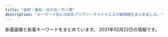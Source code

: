 ```yaml
---
title: "金町・亀有・北千住・竹ノ塚"
description: "キーワード別にの巨乳アジアン・チャイナエステ嬢情報をまとめました。"
---
```


新着画像と新着キーワードをまとめています。
2021年02月22日の情報です。

<DmmAffiliateIns />
<KeywordTable
  shops={
    [
    {
        "keywords": {},
        "station": "\u7dbe\u702c\u99c5\u897f\u53e3",
        "img_links": [
            "http://e-luxury.work/images/4.jpg",
            "http://e-luxury.work/img/mina1.jpg",
            "http://e-luxury.work/images/int2.jpg",
            "http://e-luxury.work/images/tt.jpg",
            "http://e-luxury.work/img/minami1.jpg",
            "http://e-luxury.work/img/kayo2.jpg",
            "http://e-luxury.work/images/3.jpg",
            "http://e-luxury.work/img/mimi1.jpg",
            "http://e-luxury.work/images/7.jpg",
            "http://e-luxury.work/img/yuki1.jpg",
            "http://e-luxury.work/images/5.jpg",
            "http://e-luxury.work/images/tel.jpg",
            "http://e-luxury.work/images/1.jpg",
            "http://e-luxury.work/images/staff_t.jpg",
            "http://e-luxury.work/images/6.jpg",
            "http://e-luxury.work/img/eri1.jpg",
            "http://e-luxury.work/images/b1.jpg",
            "http://e-luxury.work/images/ta.jpg",
            "http://e-luxury.work/images/sys.jpg",
            "http://e-luxury.work/images/news.jpg",
            "http://e-luxury.work/images/interior_t.jpg",
            "http://e-luxury.work/img/kayo1.jpg",
            "http://e-luxury.work/images/2.jpg",
            "http://e-luxury.work/images/int1.jpg",
            "http://e-luxury.work/images/head.jpg",
            "http://e-luxury.work/images/mobile.jpg",
            "http://e-luxury.work/img/momoka1.jpg"
        ],
        "name": "Angel",
        "url": "http://e-luxury.work/"
    },
    {
        "img_links": [
            "http://iris.este.work/2/uploadimg/1607661251.jpg",
            "http://iris.este.work/news.jpg",
            "http://iris.este.work/sys2.jpg",
            "http://iris.este.work/2/uploadimg/1604372331.jpg",
            "http://iris.este.work/2/uploadimg/1597806778.jpg",
            "http://iris.este.work/2/uploadimg/1597642441.jpeg",
            "http://iris.este.work/2/uploadimg/1610606666.jpg",
            "http://iris.este.work/2/uploadimg/1591787978.jpg",
            "http://iris.este.work/2/uploadimg/1587527512.jpg",
            "http://iris.este.work/sys1.jpg",
            "http://iris.este.work/int1.png",
            "http://iris.este.work/staff_t.jpg",
            "http://iris.este.work/s1.png",
            "http://iris.este.work/2/uploadimg/1587527299.jpg",
            "http://iris.este.work/2/uploadimg/1610606533.jpg",
            "http://iris.este.work/head.jpg"
        ],
        "station": "JR\u5317\u5343\u4f4f\u99c5\u6771\u53e3",
        "keywords": {
            "E": 2,
            "83": 1,
            "87": 1,
            "D": 4,
            "C": 1,
            "86": 3,
            "90": 1,
            "85": 3
        },
        "url": "http://iris.este.work/",
        "name": "IRIS \uff5e\u30a2\u30a4\u30ea\u30b9\uff5e"
    },
    {
        "url": "http://raku.est888.com/",
        "keywords": {
            "D": 1,
            "89": 1,
            "87": 2,
            "C": 2
        },
        "station": "JR\u91d1\u753a\u99c5\u5317\u53e3",
        "name": "\u697d",
        "img_links": [
            "http://raku.est888.com/css/nav/nav-002.jpg",
            "http://raku.est888.com/css/nav/nav-006.jpg",
            "http://raku.est888.com/css/staff/staff01-a.png",
            "http://raku.est888.com/css/nav/nav-004.jpg",
            "http://raku.est888.com/css/staff/staff002-a.png",
            "http://raku.est888.com/css/nav/nav-005.jpg",
            "http://raku.est888.com/css/tel.png",
            "http://raku.est888.com/css/osusume01.jpg",
            "http://raku.est888.com/css/nav/nav-001.jpg",
            "http://raku.est888.com/css/nav/nav-003.jpg",
            "http://raku.est888.com/css/staff/staff0001-a.png",
            "http://raku.est888.com/css/cam01.jpg",
            "http://raku.est888.com/css/top02-left.png"
        ]
    },
    {
        "keywords": {},
        "station": "JR\u5357\u5343\u4f4f\u99c5\u5357\u53e3",
        "name": "Tulip\uff5e\u30c1\u30e5\u30fc\u30ea\u30c3\u30d7",
        "img_links": [],
        "url": "http://www.hi-msg.com/tulip/"
    },
    {
        "img_links": [
            "http://www.maria0228.com/img/erika.jpg",
            "http://www.maria0228.com/img/yuri.jpg",
            "http://www.maria0228.com/img/nana.jpg",
            "http://www.maria0228.com/img/aya.jpg",
            "http://www.maria0228.com/img/mina.jpg",
            "http://www.maria0228.com/img/3.jpg",
            "http://www.maria0228.com/img/6.jpg",
            "http://www.maria0228.com/img/1.jpg",
            "http://www.maria0228.com/img/4.jpg",
            "http://www.maria0228.com/img/2.jpg",
            "http://www.maria0228.com/img/danni.jpg",
            "http://www.maria0228.com/img/ayumi.jpg",
            "http://www.maria0228.com/img/7.jpg",
            "http://www.maria0228.com/img/5.jpg"
        ],
        "url": "http://www.maria0228.com/",
        "name": "\u7652\u3057\u306e\u5bb6",
        "keywords": {},
        "station": "JR\u4e80\u6709\u99c5\u5317\u53e3"
    },
    {
        "url": "http://angela.esjp.xyz/",
        "img_links": [
            "http://angela.esjp.xyz/girl/5.jpg",
            "http://angela.esjp.xyz/images/roomimg/photo01.jpg",
            "http://angela.esjp.xyz/images/topbg.jpg",
            "http://angela.esjp.xyz/girl/6.jpg",
            "http://angela.esjp.xyz/images/nophotos.jpg",
            "http://angela.esjp.xyz/images/mobile_bg.png",
            "http://angela.esjp.xyz/girl/4.jpg",
            "http://angela.esjp.xyz/girl/1.jpg",
            "http://angela.esjp.xyz/images/staff_bg.png",
            "http://angela.esjp.xyz/images/tel_footer.png",
            "http://angela.esjp.xyz/images/roomimg/photo02.jpg",
            "http://angela.esjp.xyz/images/newsbg.png",
            "http://angela.esjp.xyz/girl/3.jpg",
            "http://angela.esjp.xyz/girl/2.jpg",
            "http://angela.esjp.xyz/images/pickup_line.png"
        ],
        "name": "Angela \u30a2\u30f3\u30b8\u30a7\u30e9",
        "station": "\u7dbe\u702c\u99c5\u6771\u53e3",
        "keywords": {}
    },
    {
        "img_links": [
            "http://www.kenyoku.work/images/2.jpg",
            "http://www.kenyoku.work/images/int2.png",
            "http://www.kenyoku.work/images/int1.png",
            "http://www.kenyoku.work/images/interior_t.jpg",
            "http://www.kenyoku.work/images/3.jpg",
            "http://www.kenyoku.work/img/hana1.jpg",
            "http://www.kenyoku.work/images/b1.jpg",
            "http://www.kenyoku.work/images/info.png",
            "http://www.kenyoku.work/img/ami1.jpg",
            "http://www.kenyoku.work/images/head.jpg",
            "http://www.kenyoku.work/images/sys.jpg",
            "http://www.kenyoku.work/images/news.jpg",
            "http://www.kenyoku.work/images/s1.png",
            "http://www.kenyoku.work/images/4.jpg",
            "http://www.kenyoku.work/images/mobile.jpg",
            "http://www.kenyoku.work/images/staff_t.jpg",
            "http://www.kenyoku.work/img/risa1.jpg",
            "http://www.kenyoku.work/img/miki1.jpg",
            "http://www.kenyoku.work/images/1.jpg",
            "http://www.kenyoku.work/images/b2.jpg"
        ],
        "station": "JR\u91d1\u753a\u99c5\u5317\u53e3",
        "name": "\u5065\u6b32",
        "url": "http://www.kenyoku.work/",
        "keywords": {}
    },
    {
        "keywords": {
            "89": 1,
            "86": 2,
            "E": 2,
            "87": 2,
            "D": 3
        },
        "img_links": [
            "http://koi.rankuens.com/css/head03.jpg",
            "http://koi.rankuens.com/css/right.jpg",
            "http://koi.rankuens.com/css/nav/nav04.jpg",
            "http://koi.rankuens.com/css/nav/nav01.jpg",
            "http://koi.rankuens.com/css/nav/nav06.jpg",
            "http://koi.rankuens.com/css/top005.jpg",
            "http://koi.rankuens.com/css/staff/staff0006.jpg",
            "http://koi.rankuens.com/css/nav/nav02.jpg",
            "http://koi.rankuens.com/css/left.jpg",
            "http://koi.rankuens.com/css/top-001.jpg",
            "http://koi.rankuens.com/css/staff/staff0005-b.jpg",
            "http://koi.rankuens.com/css/top004.jpg",
            "http://koi.rankuens.com/css/staff/staff10.jpg",
            "http://koi.rankuens.com/css/nav/nav05.jpg",
            "http://koi.rankuens.com/css/staff/staff0005.jpg",
            "http://koi.rankuens.com/css/staff/staff08.jpg",
            "http://koi.rankuens.com/css/staff/staff09.jpg",
            "http://koi.rankuens.com/css/nav/nav03.jpg"
        ],
        "name": "\u604b\u4eba\u697d\u5712",
        "url": "http://koi.rankuens.com/",
        "station": "JR\u4e80\u6709\u99c5\u5357\u53e3"
    },
    {
        "station": "\u7af9\u30ce\u585a\u99c5\u6771\u53e3",
        "keywords": {
            "87": 92,
            "D": 94,
            "85": 23,
            "88": 23,
            "80": 23,
            "C": 46,
            "E": 69,
            "83": 23,
            "86": 25
        },
        "url": "https://anna.iest.info/",
        "name": "\u5b89\u5a1c\u30fb\u30a2\u30f3\u30ca",
        "img_links": [
            "https://anna.iest.info/photos/sites/32/2020/09/2020092310104790.jpg",
            "https://anna.iest.info/photos/sites/32/2020/09/2020092310230663.jpg",
            "https://anna.iest.info/images/room3.jpg",
            "https://anna.iest.info/photos/sites/32/2020/12/2020122407252653.jpg",
            "https://anna.iest.info/images/room1.jpg",
            "https://anna.iest.info/photos/sites/32/2020/09/2020092310180247.jpg",
            "https://anna.iest.info/images/sp_top.jpg",
            "https://anna.iest.info/photos/sites/32/2020/09/2020092310053060.jpg",
            "https://anna.iest.info/images/room4.jpg",
            "https://anna.iest.info/images/side_link03.png",
            "https://anna.iest.info/photos/sites/32/2020/11/2020110204554291.jpg",
            "https://anna.iest.info/photos/sites/32/2021/01/2021012102544587.jpg",
            "https://anna.iest.info/images/09.jpg",
            "https://anna.iest.info/photos/sites/32/2020/09/2020092310095442.jpg",
            "https://anna.iest.info/images/room2.jpg",
            "https://anna.iest.info/images/top.png",
            "https://anna.iest.info/photos/sites/32/2021/01/2021012302265121.jpg",
            "https://anna.iest.info/photos/sites/32/2020/10/2020102309073277.jpg",
            "https://anna.iest.info/photos/sites/32/2020/09/2020092310084345.jpg",
            "https://anna.iest.info/images/05.jpg",
            "https://anna.iest.info/photos/sites/32/2021/01/202101230226466.jpg",
            "https://anna.iest.info/photos/sites/32/2020/09/2020092310053021.jpg",
            "https://anna.iest.info/images/side_link02.png",
            "https://anna.iest.info/photos/sites/32/2020/09/2020092404431618.jpg",
            "https://anna.iest.info/photos/sites/32/2021/01/2021012102543828.jpg"
        ]
    },
    {
        "img_links": [
            "http://spring02.est888.com/css/nav/nav-003.png",
            "http://spring02.est888.com/css/nav/nav-002.png",
            "http://spring02.est888.com/css/staff/staff11-b.png",
            "http://spring02.est888.com/css/staff/staff04.png",
            "http://spring02.est888.com/css/staff/staff010-b.png",
            "http://spring02.est888.com/css/staff/staff010.png",
            "http://spring02.est888.com/css/staff/staff11.png",
            "http://spring02.est888.com/css/staff/staff0008.png",
            "http://spring02.est888.com/css/staff/staff04-a.png",
            "http://spring02.est888.com/css/nav/nav-005.png",
            "http://spring02.est888.com/css/staff/staff005-a.png",
            "http://spring02.est888.com/css/nav/nav-006.png",
            "http://spring02.est888.com/css/top003.png",
            "http://spring02.est888.com/css/staff/staff01.png",
            "http://spring02.est888.com/css/nav/nav-001.png",
            "http://spring02.est888.com/css/staff/staff09.png",
            "http://spring02.est888.com/css/top02-left.png",
            "http://spring02.est888.com/css/staff/staff005-b.png",
            "http://spring02.est888.com/css/staff/staff008-b.png",
            "http://spring02.est888.com/css/staff/staff09-a.png",
            "http://spring02.est888.com/css/staff/staff11-a.png",
            "http://spring02.est888.com/css/top01.png",
            "http://spring02.est888.com/css/staff/staff005.png",
            "http://spring02.est888.com/css/nav/nav-004.png",
            "http://spring02.est888.com/css/staff/staff04-b.png",
            "http://spring02.est888.com/css/staff/staff12-a.png",
            "http://spring02.est888.com/css/staff/staff12.png",
            "http://spring02.est888.com/css/tel.png",
            "http://spring02.est888.com/css/staff/staff01-a.png",
            "http://spring02.est888.com/css/osusume01.png",
            "http://spring02.est888.com/css/staff/staff03.png",
            "http://spring02.est888.com/css/staff/staff01-b.png",
            "http://spring02.est888.com/css/top04.png",
            "http://spring02.est888.com/css/staff/staff03-a.png",
            "http://spring02.est888.com/css/staff/staff003-b.png",
            "http://spring02.est888.com/css/staff/staff12-b.png",
            "http://spring02.est888.com/css/staff/staff09-b.png",
            "http://spring02.est888.com/css/staff/staff010-a.png"
        ],
        "station": "\u7dbe\u702c\u99c5\u897f\u53e3",
        "url": "http://spring02.est888.com/",
        "name": "Spring-\u30b9\u30d7\u30ea\u30f3\u30b0-",
        "keywords": {
            "G": 1,
            "85": 3,
            "89": 1,
            "90": 3,
            "E": 2,
            "84": 1,
            "C": 4,
            "91": 1
        }
    },
    {
        "url": "http://bijin.este.work/",
        "keywords": {
            "86": 1,
            "C": 2,
            "87": 1,
            "D": 1,
            "83": 2,
            "90": 3
        },
        "img_links": [
            "http://bijin.este.work/2/uploadimg/1591886701.jpg",
            "http://bijin.este.work/staff_t.jpg",
            "http://bijin.este.work/news.jpg",
            "http://bijin.este.work/2/uploadimg/1597854926.jpeg",
            "http://bijin.este.work/head.jpg",
            "http://bijin.este.work/2/uploadimg/1591886646.jpg",
            "http://bijin.este.work/s1.png",
            "http://bijin.este.work/m.jpg",
            "http://bijin.este.work/int1.png",
            "http://bijin.este.work/sys2.jpg",
            "http://bijin.este.work/sys1.jpg",
            "http://bijin.este.work/2/uploadimg/1600148455.jpeg",
            "http://bijin.este.work/2/uploadimg/1591253020.jpg",
            "http://bijin.este.work/2/uploadimg/1591252992.jpg",
            "http://bijin.este.work/2/uploadimg/1612668130.jpeg"
        ],
        "name": "\u6fc0\u5b89\u7f8e\u4eba",
        "station": "\u5317\u5343\u4f4f\u99c5\u897f\u53e3"
    },
    {
        "name": "Lux\u30fb\u30e9\u30c3\u30af\u30b9",
        "keywords": {
            "F": 1,
            "84": 1,
            "85": 2,
            "D": 3,
            "88": 1,
            "E": 2,
            "C": 15,
            "G": 1,
            "87": 3
        },
        "url": "https://lux.abnavi.info/",
        "station": "JR\u4e80\u6709\u99c5\u5357\u53e3",
        "img_links": [
            "https://lux.abnavi.info/images/acc6.jpg",
            "https://lux.abnavi.info/photos/sites/13/2020/12/2020121219412237.jpg",
            "https://lux.abnavi.info/photos/sites/13/2021/02/2021021813312370.jpg",
            "https://lux.abnavi.info/images/top.png",
            "https://lux.abnavi.info/images/nbj1.png",
            "https://lux.abnavi.info/images/acc3.jpg",
            "http://komajo2.a1.ies.bz/upload/sites/13/2021/02/2021021813360929.jpg",
            "https://lux.abnavi.info/images/room3.jpg",
            "http://komajo2.a1.ies.bz/upload/sites/13/2020/12/2020121219411956.jpg",
            "https://lux.abnavi.info/photos/sites/13/2021/02/2021021813360929.jpg",
            "https://lux.abnavi.info/photos/sites/13/2020/12/2020121219412144.jpg",
            "http://komajo2.a1.ies.bz/upload/sites/13/2021/02/2021021813312370.jpg",
            "https://lux.abnavi.info/images/s_pick.jpg",
            "https://lux.abnavi.info/images/acc2.jpg",
            "https://lux.abnavi.info/images/info.jpg",
            "https://lux.abnavi.info/images/acc4.jpg",
            "https://lux.abnavi.info/photos/sites/13/2020/12/2020121219411956.jpg",
            "https://lux.abnavi.info/photos/sites/13/2020/12/2020121219411715.jpg",
            "https://lux.abnavi.info/images/room2.jpg",
            "https://lux.abnavi.info/images/s_staff.png",
            "https://lux.abnavi.info/images/acc5.jpg",
            "https://lux.abnavi.info/photos/sites/13/2020/12/2020121219411983.jpg",
            "https://lux.abnavi.info/images/mobile.png",
            "https://lux.abnavi.info/images/s_link.png",
            "https://lux.abnavi.info/images/room1.jpg",
            "https://lux.abnavi.info/images/s_news.png",
            "https://lux.abnavi.info/images/acc1.jpg",
            "https://lux.abnavi.info/images/nbj3.jpg",
            "https://lux.abnavi.info/images/room4.jpg"
        ]
    },
    {
        "station": "JR\u91d1\u753a\u99c5\u5317\u53e3",
        "img_links": [
            "http://takamaru.xyz/static/picture/photo03.jpg",
            "http://takamaru.xyz/static/picture/photo04.jpg",
            "http://takamaru.xyz/uploads/201009/1-201009125049594.jpg",
            "http://takamaru.xyz/static/picture/baner2.jpg",
            "http://takamaru.xyz/static/picture/news-tit.png",
            "http://takamaru.xyz/uploads/201007/1-20100G45100148.jpg",
            "http://takamaru.xyz/static/picture/photo01.jpg",
            "http://takamaru.xyz/uploads/200717/1-200GFUI0L0.jpg",
            "http://takamaru.xyz/static/picture/top2.png",
            "http://takamaru.xyz/static/picture/baner.jpg",
            "http://takamaru.xyz/static/picture/tite-staff.jpg",
            "http://takamaru.xyz/static/picture/mobile.png",
            "http://takamaru.xyz/static/picture/news-tit1.jpg",
            "http://takamaru.xyz/uploads/201203/1-201203134202395.jpg",
            "http://takamaru.xyz/static/picture/top.jpg",
            "http://takamaru.xyz/uploads/200717/1-200GFZ05BS.jpg",
            "http://takamaru.xyz/static/picture/photo02.jpg",
            "http://takamaru.xyz/uploads/201219/1-201219155A2393.jpg",
            "http://takamaru.xyz/static/picture/tite-staff1.jpg"
        ],
        "url": "http://takamaru.xyz/",
        "name": "\u30b9\u30a4\u30fc\u30c8\u30cf\u30fc\u30c8",
        "keywords": {
            "C": 12
        }
    },
    {
        "name": "\u3055\u304f\u3089",
        "keywords": {},
        "station": "\u6885\u5cf6\u99c5",
        "url": "http://www.es-sakura.xyz/",
        "img_links": [
            "http://www.es-sakura.xyz/uploads/171031/1-1G0311G531445.jpg",
            "http://www.es-sakura.xyz/uploads/210201/1-21020115145M35.jpg",
            "http://www.es-sakura.xyz/uploads/180222/1-1P22215242NA.jpg",
            "http://www.es-sakura.xyz/uploads/180222/1-1P222152505H4.jpg",
            "http://www.es-sakura.xyz/uploads/200522/1-200522132410304.jpg",
            "http://www.es-sakura.xyz/uploads/180223/1-1P2231S940503.jpg",
            "http://www.es-sakura.xyz/uploads/171031/1-1G0311G505933.jpg",
            "http://www.es-sakura.xyz/uploads/allimg/180705/1-1PF515001a41.jpg",
            "http://www.es-sakura.xyz/uploads/200522/1-2005221325354W.jpg",
            "http://www.es-sakura.xyz/templets/default/pc/picture/s_news.png",
            "http://www.es-sakura.xyz/templets/default/pc/picture/face.png",
            "http://www.es-sakura.xyz/templets/default/pc/picture/staffs.png",
            "http://www.es-sakura.xyz/templets/default/pc/picture/end1.jpg",
            "http://www.es-sakura.xyz/templets/default/pc/picture/s_pick.png",
            "http://www.es-sakura.xyz/uploads/201221/1-201221161331T9.jpg",
            "http://www.es-sakura.xyz/uploads/180222/1-1P222152341c1.jpg",
            "http://www.es-sakura.xyz/uploads/180223/1-1P2231T00a38.jpg",
            "http://www.es-sakura.xyz/uploads/180222/1-1P222152311W5.jpg",
            "http://www.es-sakura.xyz/uploads/180903/1-1PZ31G00N60.jpg",
            "http://www.es-sakura.xyz/uploads/180223/1-1P2231T1545P.png",
            "http://www.es-sakura.xyz/templets/default/pc/picture/s_staff.png",
            "http://www.es-sakura.xyz/uploads/171031/1-1G0311G556445.jpg",
            "http://www.es-sakura.xyz/uploads/171031/1-1G0311G344914.jpg",
            "http://www.es-sakura.xyz/uploads/200922/1-200922100322149.jpg",
            "http://www.es-sakura.xyz/uploads/201029/1-201029155224493.jpg",
            "http://www.es-sakura.xyz/uploads/171031/1-1G0311G4095M.jpg"
        ]
    },
    {
        "keywords": {
            "D": 5,
            "C": 2,
            "84": 1
        },
        "station": "\u7dbe\u702c\u99c5\u6771\u53e3",
        "name": "\u4eba\u9b5a\u59eb",
        "img_links": [
            "http://ningyo-hime.com/staffPhoto/s20201212104914.jpg",
            "http://ningyo-hime.com/staffPhoto/b20200707192550.jpg",
            "http://ningyo-hime.com/images/slider1/03.jpg",
            "http://ningyo-hime.com/staffPhoto/s20191003141511.jpg",
            "http://ningyo-hime.com/images/slider1/01.jpg",
            "http://ningyo-hime.com/staffPhoto/b20200630134438.jpg",
            "http://ningyo-hime.com/images/mobile.jpg",
            "http://ningyo-hime.com/staffPhoto/s20201212112712.jpg",
            "http://ningyo-hime.com/staffPhoto/s20201230174356.jpg",
            "http://ningyo-hime.com/staffPhoto/b20200905132814.jpg",
            "http://ningyo-hime.com/staffPhoto/b20201101082513.jpg",
            "http://ningyo-hime.com/staffPhoto/b20201212112712.jpg",
            "http://ningyo-hime.com/staffPhoto/s20201101082513.jpg",
            "http://ningyo-hime.com/staffPhoto/s20200630134438.jpg",
            "http://ningyo-hime.com/images/gallery1.png",
            "http://ningyo-hime.com/staffPhoto/b20201212104914.jpg",
            "http://ningyo-hime.com/staffPhoto/s20200707192550.jpg",
            "http://ningyo-hime.com/uploadfiles/Image/campaignNingyoHimeCom.jpg",
            "http://ningyo-hime.com/staffPhoto/b20191003141511.jpg",
            "http://ningyo-hime.com/staffPhoto/b20200626161755.jpg",
            "http://ningyo-hime.com/staffPhoto/b20201230174356.jpg",
            "http://ningyo-hime.com/staffPhoto/s20200905132814.jpg",
            "http://ningyo-hime.com/staffPhoto/s20200626161755.jpg",
            "http://ningyo-hime.com/js/sliderLine/slide_prev.png",
            "http://ningyo-hime.com/images/returnBtn.png",
            "http://ningyo-hime.com/js/sliderLine/slide_next.png"
        ],
        "url": "http://ningyo-hime.com/"
    },
    {
        "url": "https://kungangm.jimdofree.com/",
        "img_links": [
            "https://image.jimcdn.com/app/cms/image/transf/none/path/s491738307dab8ed0/image/iba7a970dbc047ea1/version/1613136060/image.jpg",
            "https://image.jimcdn.com/app/cms/image/transf/dimension=1080x1024:format=jpg/path/s491738307dab8ed0/image/i0ab0a1b77accb1c7/version/1613196837/image.jpg",
            "https://image.jimcdn.com/app/cms/image/transf/none/path/s491738307dab8ed0/image/i5806f8c0fbbca598/version/1417614009/image.jpg",
            "https://image.jimcdn.com/app/cms/image/transf/dimension=1080x1024:format=jpg/path/s491738307dab8ed0/image/ie54739bfe4411825/version/1611138624/image.jpg"
        ],
        "station": "\u5800\u5207\u83d6\u84b2\u5712\u99c5",
        "name": "\u541b\u5b89",
        "keywords": {}
    },
    {
        "station": "\u6885\u5cf6\u99c5",
        "name": "\u5fc3",
        "url": "http://sumirety.xyz/",
        "img_links": [],
        "keywords": {}
    },
    {
        "url": "https://lush.jpn.vin/",
        "img_links": [
            "https://lush.jpn.vin/images/end.jpg",
            "https://lush.jpn.vin/photos/sites/6/2021/01/2021012905303514.jpg",
            "https://lush.jpn.vin/images/room1.jpg",
            "https://lush.jpn.vin/images/room4.jpg",
            "https://lush.jpn.vin/images/room2.jpg",
            "https://lush.jpn.vin/photos/sites/6/2020/12/2020121402091934.jpg",
            "https://lush.jpn.vin/photos/sites/6/2021/01/2021011906135643.jpg",
            "https://lush.jpn.vin/images/girl.png",
            "https://lush.jpn.vin/photos/sites/6/2020/12/202012140206371.jpg",
            "https://lush.jpn.vin/images/tit_staff.jpg",
            "https://lush.jpn.vin/images/bg_comend.jpg",
            "https://lush.jpn.vin/photos/sites/6/2020/12/2020121402072787.jpg",
            "https://lush.jpn.vin/images/top.png",
            "https://lush.jpn.vin/images/tit_pick.jpg",
            "https://lush.jpn.vin/images/room3.jpg",
            "https://lush.jpn.vin/images/rb.png",
            "https://lush.jpn.vin/photos/sites/6/2020/12/2020121402082025.jpg",
            "https://lush.jpn.vin/photos/sites/6/2021/02/2021021804400223.jpg",
            "https://lush.jpn.vin/images/tit_news.png",
            "http://lush.a3.jpn.vin/upload/sites/6/2021/02/2021021804400223.jpg",
            "https://lush.jpn.vin/images/lb.png",
            "https://lush.jpn.vin/images/border-bottom.png",
            "https://lush.jpn.vin/images/side_mobile.png"
        ],
        "keywords": {
            "D": 24,
            "87": 8,
            "90": 8,
            "C": 14,
            "86": 16,
            "89": 8,
            "85": 8,
            "88": 8
        },
        "station": "JR\u91d1\u753a\u99c5\u5317\u53e3",
        "name": "\u30e9\u30c3\u30b7\u30e5"
    },
    {
        "url": "http://youfirstesthe.com/",
        "station": "\u7dbe\u702c\u99c5\u6771\u53e3",
        "name": "You First*\u30e6\u30fc\u30d5\u30a1\u30fc\u30b9\u30c8",
        "img_links": [
            "http://youfirstesthe.com/upload/girl/img03/img2_0014.jpg",
            "http://youfirstesthe.com/images/common/tel.png",
            "http://youfirstesthe.com/images/top/ranking03.png",
            "http://youfirstesthe.com/images/top/list_btn.png",
            "http://youfirstesthe.com/upload/girl/img02/img1_0003.jpg",
            "http://youfirstesthe.com/upload/girl/img02/img1_0020.jpg",
            "http://youfirstesthe.com/upload/girl/img03/img1_0026.jpg",
            "http://youfirstesthe.com/upload/girl/img03/img1_0014.jpg",
            "http://youfirstesthe.com/upload/girl/img03/img2_0019.jpg",
            "http://youfirstesthe.com/upload/girl/img03/img1_0007.jpg",
            "http://youfirstesthe.com/upload/board/img_1600470945.jpg",
            "http://youfirstesthe.com/upload/girl/img03/img4_0007.jpg",
            "http://youfirstesthe.com/upload/girl/img03/img2_0020.jpg",
            "http://youfirstesthe.com/upload/girl/img03/img3_0008.jpg",
            "http://youfirstesthe.com/upload/girl/img03/img2_0008.jpg",
            "http://youfirstesthe.com/images/top/ranking02.png",
            "http://youfirstesthe.com/upload/girl/img03/img3_0007.jpg",
            "http://youfirstesthe.com/upload/girl/img03/img2_0007.jpg",
            "http://youfirstesthe.com/upload/girl/img03/img4_0008.jpg",
            "http://youfirstesthe.com/images/top/pickup_box.png",
            "http://youfirstesthe.com/upload/board/img_1558501433.jpg",
            "http://youfirstesthe.com/upload/girl/img02/img1_0014.jpg",
            "http://youfirstesthe.com/upload/girl/img03/img5_0008.jpg",
            "http://youfirstesthe.com/upload/girl/img03/img2_0016.jpg",
            "http://youfirstesthe.com/upload/girl/img02/img1_0007.jpg",
            "http://youfirstesthe.com/upload/girl/img03/img1_0024.jpg",
            "http://youfirstesthe.com/images/top/ranking01.png",
            "http://youfirstesthe.com/images/common/main_txt_corona.jpg",
            "http://youfirstesthe.com/upload/girl/img02/img1_0008.jpg",
            "http://youfirstesthe.com/upload/girl/img03/img3_0003.jpg",
            "http://youfirstesthe.com/upload/girl/img03/img2_0003.jpg",
            "http://youfirstesthe.com/upload/girl/img03/img1_0004.jpg",
            "http://youfirstesthe.com/upload/girl/img03/img1_0015.jpg",
            "http://youfirstesthe.com/upload/girl/img02/img1_0019.jpg",
            "http://youfirstesthe.com/upload/girl/img02/img1_0026.jpg",
            "http://youfirstesthe.com/images/top/news.png",
            "http://youfirstesthe.com/upload/girl/img03/img1_0008.jpg",
            "http://youfirstesthe.com/upload/girl/img02/img1_0027.jpg",
            "http://youfirstesthe.com/upload/girl/img02/img1_0021.jpg",
            "http://youfirstesthe.com/upload/girl/img03/img3_0020.jpg",
            "http://youfirstesthe.com/upload/girl/img02/img1_0016.jpg",
            "http://youfirstesthe.com/upload/girl/img03/img1_0021.jpg",
            "http://youfirstesthe.com/upload/girl/img02/img1_0015.jpg",
            "http://youfirstesthe.com/upload/board/img_1601452249.jpg",
            "http://youfirstesthe.com/upload/girl/img03/img1_0027.jpg",
            "http://youfirstesthe.com/upload/girl/img02/img1_0004.jpg",
            "http://youfirstesthe.com/upload/board/img_1547772766.jpg",
            "http://youfirstesthe.com/upload/girl/img03/img1_0016.jpg",
            "http://youfirstesthe.com/upload/girl/img03/img1_0020.jpg",
            "http://youfirstesthe.com/upload/girl/img02/img1_0024.jpg",
            "http://youfirstesthe.com/upload/girl/img03/img1_0003.jpg",
            "http://youfirstesthe.com/upload/girl/img03/img1_0019.jpg",
            "http://youfirstesthe.com/upload/board/img_1551939705.jpg",
            "http://youfirstesthe.com/upload/board/img_1555924960.jpg"
        ],
        "keywords": {
            "E": 20,
            "91": 7,
            "\u30bb\u30af\u30b7\u30fc": 5,
            "93": 6,
            "88": 3,
            "92": 6,
            "D": 3,
            "C": 5,
            "89": 3,
            "F": 2,
            "86": 7,
            "87": 2,
            "G": 7,
            "95": 3,
            "94": 6,
            "90": 5
        }
    },
    {
        "name": "BODY RESORT",
        "keywords": {
            "D": 20,
            "86": 32,
            "C": 2
        },
        "url": "http://massage-esthe.red/",
        "station": "JR\u4e80\u6709\u99c5\u5317\u53e3",
        "img_links": [
            "http://massage-esthe.red/images/staff_images/st3.jpg",
            "http://massage-esthe.red/images/staff_images/st6.jpg",
            "http://massage-esthe.red/images/an_6_02.jpg",
            "http://massage-esthe.red/images/staff_images/st2.jpg",
            "http://massage-esthe.red/images/staff_images/sta4.jpg",
            "http://massage-esthe.red/images/an_1_01.jpg",
            "http://massage-esthe.red/images/slider/slide2s.png",
            "http://massage-esthe.red/images/an_3_02.jpg",
            "http://massage-esthe.red/images/no.png",
            "http://massage-esthe.red/images/an_3_01.jpg",
            "http://massage-esthe.red/images/staff_images/st5.jpg",
            "http://massage-esthe.red/images/staff_images/st9.jpg",
            "http://massage-esthe.red/images/staff_images/sta6.jpg",
            "http://massage-esthe.red/images/an_2_01.jpg",
            "http://massage-esthe.red/images/staff_images/sl.png",
            "http://massage-esthe.red/images/staff_images/st7.jpg",
            "http://massage-esthe.red/images/r2.jpg",
            "http://massage-esthe.red/images/an_6_01.jpg",
            "http://massage-esthe.red/images/index-1.jpg",
            "http://massage-esthe.red/images/r7.jpg",
            "http://massage-esthe.red/images/slider/slide3.png",
            "http://massage-esthe.red/images/an_4_02.jpg",
            "http://massage-esthe.red/images/an_2_02.jpg",
            "http://massage-esthe.red/images/staff_images/sta9.jpg",
            "http://massage-esthe.red/images/r6.jpg",
            "http://massage-esthe.red/images/staff_images/sta7.jpg",
            "http://massage-esthe.red/images/line.jpg",
            "http://massage-esthe.red/images/r4.jpg",
            "http://massage-esthe.red/images/an_5_02.jpg",
            "http://massage-esthe.red/images/slider/slide1.png",
            "http://massage-esthe.red/images/r3.jpg",
            "http://massage-esthe.red/images/staff_images/st1.jpg",
            "http://massage-esthe.red/images/e.jpg",
            "http://massage-esthe.red/images/staff_images/sta2.jpg",
            "http://massage-esthe.red/images/slider/slide3s.png",
            "http://massage-esthe.red/images/an_4_01.jpg",
            "http://massage-esthe.red/images/slider/slide5.png",
            "http://massage-esthe.red/images/an_5_01.jpg",
            "http://massage-esthe.red/images/fbb.jpg",
            "http://massage-esthe.red/images/an_1_02.jpg",
            "http://massage-esthe.red/images/staff_images/st4.jpg",
            "http://massage-esthe.red/images/qr.jpg",
            "http://massage-esthe.red/images/line1.jpg",
            "http://massage-esthe.red/images/slider/slide4s.png",
            "http://massage-esthe.red/images/staff_images/sta5.jpg",
            "http://massage-esthe.red/images/slider/slide2.png",
            "http://massage-esthe.red/images/index-2.jpg",
            "http://massage-esthe.red/images/r5.jpg",
            "http://massage-esthe.red/images/slider/slide1s.png",
            "http://massage-esthe.red/images/slider/slide5s.png",
            "http://massage-esthe.red/images/staff_images/sta1.jpg",
            "http://massage-esthe.red/images/slider/slide4.png",
            "http://massage-esthe.red/images/staff_images/sta3.jpg"
        ]
    },
    {
        "keywords": {},
        "name": "\u82b1\u5c4b",
        "station": "JR\u4e80\u6709\u99c5\u5317\u53e3",
        "img_links": [
            "http://h-rlx.xyz/girl/01a.jpg",
            "http://h-rlx.xyz/images/index_12.jpg",
            "http://h-rlx.xyz/images/index_21.jpg",
            "http://h-rlx.xyz/images/index_06.jpg",
            "http://h-rlx.xyz/girl/09a.jpg",
            "http://h-rlx.xyz/girl/012.jpg",
            "http://h-rlx.xyz/images/rec.jpg",
            "http://h-rlx.xyz/girl/011.jpg",
            "http://h-rlx.xyz/girl/012a.jpg",
            "http://h-rlx.xyz/girl/04a.jpg",
            "http://h-rlx.xyz/images/info.jpg",
            "http://h-rlx.xyz/girl/04.jpg",
            "http://h-rlx.xyz/images/index_15.jpg",
            "http://h-rlx.xyz/girl/07.jpg",
            "http://h-rlx.xyz/images/index_04.jpg",
            "http://h-rlx.xyz/girl/015.jpg",
            "http://h-rlx.xyz/girl/07a.jpg",
            "http://h-rlx.xyz/girl/08a.jpg",
            "http://h-rlx.xyz/images/index_07.jpg",
            "http://h-rlx.xyz/images/index_24.jpg",
            "http://h-rlx.xyz/girl/013a.jpg",
            "http://h-rlx.xyz/images/index_05.jpg",
            "http://h-rlx.xyz/images/rec_10.jpg",
            "http://h-rlx.xyz/girl/01.jpg",
            "http://h-rlx.xyz/images/index_09.jpg",
            "http://h-rlx.xyz/images/staff_10.jpg",
            "http://h-rlx.xyz/images/index_02.jpg",
            "http://h-rlx.xyz/images/index_23.jpg",
            "http://h-rlx.xyz/images/index_14.jpg",
            "http://h-rlx.xyz/girl/09.jpg",
            "http://h-rlx.xyz/images/index_11.jpg",
            "http://h-rlx.xyz/images/index_10.jpg",
            "http://h-rlx.xyz/girl/03a.jpg",
            "http://h-rlx.xyz/girl/02.jpg",
            "http://h-rlx.xyz/girl/010.jpg",
            "http://h-rlx.xyz/girl/05a.jpg",
            "http://h-rlx.xyz/images/index_03.jpg",
            "http://h-rlx.xyz/images/01.jpg",
            "http://h-rlx.xyz/girl/013.jpg",
            "http://h-rlx.xyz/images/index_26.jpg",
            "http://h-rlx.xyz/girl/00.jpg",
            "http://h-rlx.xyz/girl/06.jpg",
            "http://h-rlx.xyz/images/index_01.jpg",
            "http://h-rlx.xyz/images/index_18.jpg",
            "http://h-rlx.xyz/girl/05.jpg",
            "http://h-rlx.xyz/images/index_16.jpg",
            "http://h-rlx.xyz/girl/08.jpg",
            "http://h-rlx.xyz/girl/06a.jpg",
            "http://h-rlx.xyz/images/info_10.jpg",
            "http://h-rlx.xyz/images/02.jpg",
            "http://h-rlx.xyz/images/index_20.jpg",
            "http://h-rlx.xyz/images/index_19.jpg",
            "http://h-rlx.xyz/girl/014.jpg",
            "http://h-rlx.xyz/girl/03.jpg"
        ],
        "url": "http://h-rlx.xyz/"
    },
    {
        "img_links": [
            "http://relax-esthe.tokyo/css/m-top02.jpg",
            "http://relax-esthe.tokyo/css/staff/staff02.png",
            "http://relax-esthe.tokyo/css/m-top-right03.jpg",
            "http://relax-esthe.tokyo/css/m-top-right01.jpg",
            "http://relax-esthe.tokyo/css/staff/staff05.png",
            "http://relax-esthe.tokyo/css/staff/staff01.png",
            "http://relax-esthe.tokyo/css/staff/staff06.png",
            "http://relax-esthe.tokyo/css/m-top-right04.jpg",
            "http://relax-esthe.tokyo/css/staff/staff0n.png",
            "http://relax-esthe.tokyo/css/m-left.jpg",
            "http://relax-esthe.tokyo/css/staff/staff08.png",
            "http://relax-esthe.tokyo/css/staff/staff03.png",
            "http://relax-esthe.tokyo/css/m-head1.jpg",
            "http://relax-esthe.tokyo/css/top-left01.jpg",
            "http://relax-esthe.tokyo/images/call.png",
            "http://relax-esthe.tokyo/css/m-right.jpg",
            "http://relax-esthe.tokyo/css/staff/staff07.png",
            "http://relax-esthe.tokyo/css/m-top-right02.jpg",
            "http://relax-esthe.tokyo/css/m-yejiao.jpg"
        ],
        "station": "\u6885\u5cf6\u99c5",
        "keywords": {},
        "url": "http://relax-esthe.tokyo/",
        "name": "\u3084\u3059\u3089\u304e"
    },
    {
        "station": "JR\u91d1\u753a\u99c5\u5317\u53e3",
        "name": "\u7652\u3057\u306e\u8594\u8587",
        "keywords": {
            "82": 5,
            "D": 15,
            "85": 5,
            "C": 16,
            "87": 10
        },
        "img_links": [
            "http://iyasinobara.oks.bz/images/room3.jpg",
            "http://iyasinobara.oks.bz/photos/sites/36/2020/02/2020021401252254.jpg",
            "http://iyasinobara.oks.bz/photos/sites/36/2020/11/2020112101523963.jpg",
            "http://iyasinobara.oks.bz/images/mobile.jpg",
            "http://iyasinobara.oks.bz/images/top.jpg",
            "http://iyasinobara.oks.bz/photos/sites/36/2019/12/2019121401184994.jpg",
            "http://iyasinobara.oks.bz/images/s_shedule.jpg",
            "http://iyasinobara.oks.bz/images/room2.jpg",
            "http://iyasinobara.oks.bz/images/s_staff.jpg",
            "http://iyasinobara.oks.bz/photos/sites/36/2021/01/2021011808544677.jpg",
            "http://iyasinobara.oks.bz/images/room1.jpg",
            "http://iyasinobara.oks.bz/images/s_news.jpg",
            "http://iyasinobara.oks.bz/images/room4.jpg"
        ],
        "url": "http://iyasinobara.oks.bz/"
    },
    {
        "station": "JR\u4e80\u6709\u99c5\u5317\u53e3",
        "url": "http://kenkohouse.com/",
        "name": "\u5065\u5eb7\u30cf\u30a6\u30b9",
        "img_links": [],
        "keywords": {}
    },
    {
        "keywords": {
            "D": 6,
            "88": 3,
            "86": 3
        },
        "name": "\u96c5",
        "station": "\u4e94\u53cd\u91ce\u99c5",
        "url": "http://www.relax-miyabi.com/",
        "img_links": [
            "http://www.relax-miyabi.com/img/bnr-01_off.jpg",
            "http://www.relax-miyabi.com/files/014-02.jpg",
            "http://www.relax-miyabi.com/files/014-03.jpg",
            "http://www.relax-miyabi.com/img/bnr-02_off.jpg",
            "http://www.relax-miyabi.com/img/glo_01_off.jpg",
            "http://www.relax-miyabi.com/img/slider/2.jpg",
            "http://www.relax-miyabi.com/img/top-h5R2.jpg",
            "http://www.relax-miyabi.com/files/014.jpg",
            "http://www.relax-miyabi.com/img/h4-top.jpg",
            "http://www.relax-miyabi.com/img/glo_03_off.jpg",
            "http://www.relax-miyabi.com/img/glo_02_off.jpg",
            "http://www.relax-miyabi.com/img/icon_tel.png",
            "http://www.relax-miyabi.com/img/top-course_off.jpg",
            "http://www.relax-miyabi.com/files/019.jpg",
            "http://www.relax-miyabi.com/files/019-02.jpg",
            "http://www.relax-miyabi.com/img/footer-top_off.jpg",
            "http://www.relax-miyabi.com/img/glo_06_off.jpg",
            "http://www.relax-miyabi.com/img/glo_04_off.jpg",
            "http://www.relax-miyabi.com/img/top-course2_off.jpg",
            "http://www.relax-miyabi.com/img/glo_05_off.jpg",
            "http://www.relax-miyabi.com/files/019-03.jpg",
            "http://www.relax-miyabi.com/img/top-h5R.jpg",
            "http://www.relax-miyabi.com/img/slider/1.jpg",
            "http://www.relax-miyabi.com/img/slider/3.jpg"
        ]
    },
    {
        "img_links": [
            "http://www.babygirl.relaxjp.info/images/b-tel.png",
            "http://www.babygirl.relaxjp.info/images/rsubt1.png",
            "http://www.babygirl.relaxjp.info/images/m6.jpg",
            "http://www.babygirl.relaxjp.info/images/m5.jpg",
            "http://www.babygirl.relaxjp.info/files/003.jpg",
            "http://www.babygirl.relaxjp.info/images/rsubt6.png",
            "http://www.babygirl.relaxjp.info/images/rsubt3.png",
            "http://www.babygirl.relaxjp.info/files/002.jpg",
            "http://www.babygirl.relaxjp.info/images/rsubt7.png",
            "http://www.babygirl.relaxjp.info/images/m2.jpg",
            "http://www.babygirl.relaxjp.info/images/rsubt2.png",
            "http://www.babygirl.relaxjp.info/photo_news/upimg/98779601b50463487f_0.jpg",
            "http://www.babygirl.relaxjp.info/files/007.jpg",
            "http://www.babygirl.relaxjp.info/images/rsubt5.png",
            "http://www.babygirl.relaxjp.info/images/m1.jpg",
            "http://www.babygirl.relaxjp.info/images/slider-img002.jpg",
            "http://www.babygirl.relaxjp.info/files/006.jpg",
            "http://www.babygirl.relaxjp.info/images/rsubt4.png",
            "http://www.babygirl.relaxjp.info/images/m3.jpg",
            "http://www.babygirl.relaxjp.info/images/m4.jpg",
            "http://www.babygirl.relaxjp.info/images/slider-img001.jpg",
            "http://www.babygirl.relaxjp.info/files/001.jpg",
            "http://www.babygirl.relaxjp.info/files/004.jpg",
            "http://www.babygirl.relaxjp.info/images/b-online.png",
            "http://www.babygirl.relaxjp.info/files/005.jpg"
        ],
        "name": "Baby Girl \uff5e\u30d9\u30a4\u30d3\u30fc\u30ac\u30fc\u30eb\uff5e",
        "station": "JR\u5317\u5343\u4f4f\u99c5\u897f\u53e3",
        "keywords": {
            "D": 48,
            "C": 8,
            "88": 8,
            "86": 16,
            "87": 32
        },
        "url": "http://www.babygirl.relaxjp.info/"
    },
    {
        "img_links": [],
        "name": "\u6e80\u8db3\u5ea6666",
        "keywords": {},
        "station": "JR\u4e80\u6709\u99c5\u5317\u53e3",
        "url": "http://manzoku666.ests.jp/"
    },
    {
        "keywords": {
            "86": 44,
            "D": 99,
            "84": 11,
            "85": 44
        },
        "station": "JR\u91d1\u753a\u99c5\u5317\u53e3",
        "name": "\u9e97",
        "url": "http://urara.tyo.cm/",
        "img_links": [
            "http://urara.tyo.cm/images/ico02.png",
            "http://urara.tyo.cm/images/link_nav01.png",
            "http://urara.tyo.cm/photos/sites/5/2020/07/2020072904152581.jpg",
            "http://urara.tyo.cm/photos/sites/5/2020/07/2020072904152344.jpg",
            "http://urara.tyo.cm/images/bg_infotit.png",
            "http://urara.tyo.cm/photos/sites/5/2020/09/2020091508111353.jpg",
            "http://urara.tyo.cm/photos/sites/5/2020/07/2020072904152438.jpg",
            "http://urara.tyo.cm/photos/sites/5/2020/07/2020072904152474.jpg",
            "http://urara.tyo.cm/images/slider01.png",
            "http://urara.tyo.cm/images/slider03.png",
            "http://urara.tyo.cm/images/link_nav04.png",
            "http://urara.tyo.cm/images/link_nav02.png",
            "http://urara.tyo.cm/images/tit_info02.png",
            "http://urara.tyo.cm/images/tit_info01.png",
            "http://urara.tyo.cm/images/slider02.png",
            "http://urara.tyo.cm/images/link_nav03.png",
            "http://urara.tyo.cm/photos/sites/5/2020/08/2020082101302071.jpg",
            "http://urara.tyo.cm/photos/sites/5/2020/10/2020101305325670.jpg",
            "http://urara.tyo.cm/photos/sites/5/2021/02/2021021804210413.jpg",
            "http://urara.tyo.cm/images/tit_staff02.png",
            "http://urara.tyo.cm/images/pagetop.png",
            "http://urara.tyo.cm/images/link_nav06.png",
            "http://urara.tyo.cm/images/tit_staff01.png",
            "http://urara.tyo.cm/images/top.png",
            "http://urara.tyo.cm/photos/sites/5/2020/11/2020112706272440.jpg",
            "http://urara.tyo.cm/images/link_nav05.png"
        ]
    },
    {
        "url": "http://ayase-ai.jpest.net/",
        "name": "\u611b",
        "keywords": {},
        "station": "\u7dbe\u702c\u99c5\u6771\u53e3",
        "img_links": [
            "http://ayase-ai.jpest.net/uploads//sites/33/2020/11/g3.jpg",
            "http://ayase-ai.jpest.net/uploads//sites/33/2020/12/main_top.png",
            "http://ayase-ai.jpest.net/uploads//sites/33/2020/11/g1-225x300.jpg",
            "http://ayase-ai.jpest.net/uploads//sites/33/2020/12/mobile-1.jpg",
            "http://ayase-ai.jpest.net/uploads//sites/33/2020/12/main_bottom.png",
            "http://ayase-ai.jpest.net/uploads//sites/33/2020/12/ma01-1.jpg",
            "http://ayase-ai.jpest.net/uploads//sites/33/2020/12/r3-1.png",
            "http://ayase-ai.jpest.net/uploads//sites/33/2021/01/g1.jpg",
            "http://ayase-ai.jpest.net/uploads//sites/33/2020/11/g1.jpg",
            "http://ayase-ai.jpest.net/uploads//sites/33/2020/12/r4-1.png",
            "http://ayase-ai.jpest.net/uploads//sites/33/2020/11/g5.jpg",
            "http://ayase-ai.jpest.net/uploads//sites/33/2020/12/re.jpg",
            "http://ayase-ai.jpest.net/uploads//sites/33/2021/01/g1-225x300.jpg",
            "http://ayase-ai.jpest.net/uploads//sites/33/2020/11/g4-225x300.jpg",
            "http://ayase-ai.jpest.net/uploads//sites/33/2020/12/r1.png",
            "http://ayase-ai.jpest.net/uploads//sites/33/2020/11/g4.jpg",
            "http://ayase-ai.jpest.net/uploads//sites/33/2020/11/m-top02-1.jpg",
            "http://ayase-ai.jpest.net/uploads//sites/33/2020/11/g3-225x300.jpg",
            "http://ayase-ai.jpest.net/uploads//sites/33/2020/12/main_top-1.png",
            "http://ayase-ai.jpest.net/uploads//sites/33/2020/12/shishu-2.png",
            "http://ayase-ai.jpest.net/uploads//sites/33/2020/11/g6-225x300.jpg",
            "http://ayase-ai.jpest.net/uploads//sites/33/2020/12/ss.png",
            "http://ayase-ai.jpest.net/uploads//sites/33/2020/11/g5-225x300.jpg",
            "http://ayase-ai.jpest.net/uploads//sites/33/2020/12/main_bottom-1.png",
            "http://ayase-ai.jpest.net/uploads//sites/33/2020/11/g2.jpg",
            "http://ayase-ai.jpest.net/uploads//sites/33/2020/11/g2-225x300.jpg",
            "http://ayase-ai.jpest.net/uploads//sites/33/2020/11/g6.jpg",
            "http://ayase-ai.jpest.net/uploads//sites/33/2020/12/r2-1.png"
        ]
    },
    {
        "url": "http://esthe-massage.pink/",
        "station": "JR\u91d1\u753a\u99c5\u5317\u53e3",
        "name": "\u96c5",
        "img_links": [
            "http://esthe-massage.pink/images/pick.jpg",
            "http://esthe-massage.pink/images/cg1.jpg",
            "http://esthe-massage.pink/sp/images/cg7.jpg",
            "http://esthe-massage.pink/images/tb.png",
            "http://esthe-massage.pink/images/end3.png",
            "http://esthe-massage.pink/sp/images/cg3.jpg",
            "http://esthe-massage.pink/sp/images/tel.png",
            "http://esthe-massage.pink/images/cg9.jpg",
            "http://esthe-massage.pink/images/tb1.png",
            "http://esthe-massage.pink/images/cg8.jpg",
            "http://esthe-massage.pink/images/mobile.jpg",
            "http://esthe-massage.pink/images/cg3.jpg",
            "http://esthe-massage.pink/sp/images/cg4.jpg",
            "http://esthe-massage.pink/sp/images/cg2.jpg",
            "http://esthe-massage.pink/images/bb.png",
            "http://esthe-massage.pink/images/line2.jpg",
            "http://esthe-massage.pink/images/cg4.jpg",
            "http://esthe-massage.pink/images/cg10.jpg",
            "http://esthe-massage.pink/sp/images/teline.png",
            "http://esthe-massage.pink/images/cg2.jpg",
            "http://esthe-massage.pink/images/news.jpg",
            "http://esthe-massage.pink/images/mobile1.jpg",
            "http://esthe-massage.pink/sp/images/cg6.jpg",
            "http://esthe-massage.pink/images/aboutus.jpg",
            "http://esthe-massage.pink/images/line.jpg",
            "http://esthe-massage.pink/sp/images/top-img01.png",
            "http://esthe-massage.pink/images/newface.jpg",
            "http://esthe-massage.pink/sp/images/telb.png",
            "http://esthe-massage.pink/images/cg7.jpg",
            "http://esthe-massage.pink/sp/images/cg8.jpg",
            "http://esthe-massage.pink/sp/images/cg1.jpg",
            "http://esthe-massage.pink/images/cg6.jpg",
            "http://esthe-massage.pink/sp/images/cg5.jpg",
            "http://esthe-massage.pink/images/top.png",
            "http://esthe-massage.pink/sp/images/cg9.jpg",
            "http://esthe-massage.pink/images/staff_tit.jpg",
            "http://esthe-massage.pink/images/cg5.jpg",
            "http://esthe-massage.pink/images/staff_s.jpg",
            "http://esthe-massage.pink/images/compaign.jpg",
            "http://esthe-massage.pink/sp/images/cg10.jpg"
        ],
        "keywords": {
            "D": 10
        }
    },
    {
        "url": "http://kokoroan.jps.cm/",
        "station": "\u7af9\u30ce\u585a\u99c5\u6771\u53e3",
        "keywords": {
            "D": 2,
            "84": 1,
            "83": 1,
            "86": 2,
            "C": 13
        },
        "img_links": [
            "http://kokoroan.jps.cm/images/staff_line.jpg",
            "http://kokoroan.jps.cm/photos/sites/31/2019/02/2019021213081728.jpg",
            "http://kokoroan.jps.cm/images/service_line.jpg",
            "http://kokoroan.jps.cm/images/ser2.jpg",
            "http://kokoroan.jps.cm/images/room3.jpg",
            "http://kokoroan.jps.cm/images/girl-z2.jpg",
            "http://kokoroan.jps.cm/images/room2.jpg",
            "http://kokoroan.jps.cm/images/ser1.jpg",
            "http://kokoroan.jps.cm/images/top.jpg",
            "http://kokoroan.jps.cm/images/room4.jpg",
            "http://kokoroan.jps.cm/photos/sites/31/2020/08/2020082513400117.jpg",
            "http://kokoroan.jps.cm/images/ser4.jpg",
            "http://kokoroan.jps.cm/photos/sites/31/2020/10/2020100113045422.jpg",
            "http://kokoroan.jps.cm/images/girl-z1.jpg",
            "http://kokoroan.jps.cm/images/ser3.jpg",
            "http://kokoroan.jps.cm/images/end.jpg",
            "http://kokoroan.jps.cm/photos/sites/31/2019/06/2019060614301966.jpg",
            "http://kokoroan.jps.cm/images/room1.jpg",
            "http://kokoroan.jps.cm/images/mobile.jpg",
            "http://kokoroan.jps.cm/images/bj3.jpg",
            "http://kokoroan.jps.cm/images/mobile2.jpg",
            "http://kokoroan.jps.cm/images/ser5.jpg"
        ],
        "name": "\u5922\u306e\u5bb6"
    },
    {
        "keywords": {},
        "img_links": [
            "http://aroma-heal.com/staff/mimi/01.jpg",
            "http://aroma-heal.com/img/t-t.jpg",
            "http://aroma-heal.com/staff/aoi/01.jpg",
            "http://aroma-heal.com/img/t-a.jpg",
            "http://aroma-heal.com/img/t-o.jpg",
            "http://aroma-heal.com/img/pc.jpg",
            "http://aroma-heal.com/img/cam.jpg",
            "http://aroma-heal.com/staff/yuki/01.jpg",
            "http://aroma-heal.com/img/tit.jpg",
            "http://aroma-heal.com/img/sys1.png",
            "http://aroma-heal.com/img/t-s.jpg",
            "http://aroma-heal.com/img/add.jpg",
            "http://aroma-heal.com/img/adrs.jpg",
            "http://aroma-heal.com/img/sys2.png",
            "http://aroma-heal.com/img/pic.jpg",
            "http://aroma-heal.com/img/paypay.png",
            "http://aroma-heal.com/img/t-r.jpg",
            "http://aroma-heal.com/img/sys3.png",
            "http://aroma-heal.com/img/sysetc.png",
            "http://aroma-heal.com/img/tel.jpg",
            "http://aroma-heal.com/img/info.jpg",
            "http://aroma-heal.com/img/sys4.png",
            "http://aroma-heal.com/img/botton.jpg"
        ],
        "name": "\u7f8e\u5802",
        "station": "JR\u5317\u5343\u4f4f\u99c5\u6771\u53e3",
        "url": "http://aroma-heal.com/"
    },
    {
        "keywords": {
            "85": 2,
            "C": 1,
            "E": 2,
            "86": 1,
            "D": 2
        },
        "url": "https://besteste.com/",
        "station": "JR\u4e80\u6709\u99c5\u5317\u53e3",
        "img_links": [
            "https://besteste.com/staffPhoto/s20201104202637.jpg",
            "https://besteste.com/staffPhoto/b20210206174033.jpg",
            "https://besteste.com/staffPhoto/s20210206174451.jpg",
            "https://besteste.com/staffPhoto/b20201104202637.jpg",
            "https://besteste.com/staffPhoto/s20201104202559.jpg",
            "https://besteste.com/staffPhoto/s20210206174605.jpg",
            "https://besteste.com/staffPhoto/b20201104202122.jpg",
            "https://besteste.com/staffPhoto/b20201104202235.jpg",
            "https://besteste.com/staffPhoto/b20201223163111.jpg",
            "https://besteste.com/images/slider1/01.jpg",
            "https://besteste.com/staffPhoto/s20201104202740.jpg",
            "https://besteste.com/staffPhoto/b20210206174200.jpg",
            "https://besteste.com/staffPhoto/s20210206174200.jpg",
            "https://besteste.com/staffPhoto/s20201104201732.jpg",
            "https://besteste.com/staffPhoto/b20201104202740.jpg",
            "https://besteste.com/staffPhoto/b20201104202024.jpg",
            "https://besteste.com/staffPhoto/b20210206174605.jpg",
            "https://besteste.com/staffPhoto/s20201104202509.jpg",
            "https://besteste.com/images/mobile.jpg",
            "https://besteste.com/staffPhoto/b20201104202509.jpg",
            "https://besteste.com/staffPhoto/b20201104202559.jpg",
            "https://besteste.com/staffPhoto/s20201223163111.jpg",
            "https://besteste.com/js/sliderLine/slide_next.png",
            "https://besteste.com/staffPhoto/b20201104201732.jpg",
            "https://besteste.com/staffPhoto/b20210206174329.jpg",
            "https://besteste.com/staffPhoto/s20201104202122.jpg",
            "https://besteste.com/images/slider1/03.jpg",
            "https://besteste.com/images/returnBtn.png",
            "https://besteste.com/staffPhoto/s20201104202024.jpg",
            "https://besteste.com/staffPhoto/b20210206174451.jpg",
            "https://besteste.com/staffPhoto/s20210206174329.jpg",
            "https://besteste.com/staffPhoto/s20201104202356.jpg",
            "https://besteste.com/staffPhoto/b20201104202356.jpg",
            "https://besteste.com/staffPhoto/s20201104202235.jpg",
            "https://besteste.com/js/sliderLine/slide_prev.png",
            "https://besteste.com/staffPhoto/s20210206174033.jpg"
        ],
        "name": "\u685c"
    },
    {
        "station": "JR\u91d1\u753a\u99c5\u5317\u53e3",
        "keywords": {
            "86": 14,
            "D": 18,
            "88": 4
        },
        "img_links": [
            "http://esthe-aroma.biz/img/m05a.jpg",
            "http://esthe-aroma.biz/img/no.png",
            "http://esthe-aroma.biz/img/cg09.jpg",
            "http://esthe-aroma.biz/img/m03.jpg",
            "http://esthe-aroma.biz/img/top.jpg",
            "http://esthe-aroma.biz/img/m01.jpg",
            "http://esthe-aroma.biz/img/m01a.jpg",
            "http://esthe-aroma.biz/img/ff.jpg",
            "http://esthe-aroma.biz/img/tr01.jpg",
            "http://esthe-aroma.biz/img/cg05.jpg",
            "http://esthe-aroma.biz/img/acct.jpg",
            "http://esthe-aroma.biz/img/stal.jpg",
            "http://esthe-aroma.biz/img/cg101.jpg",
            "http://esthe-aroma.biz/img/m04.jpg",
            "http://esthe-aroma.biz/img/cg08.jpg",
            "http://esthe-aroma.biz/img/cg02.jpg",
            "http://esthe-aroma.biz/img/cg10.jpg",
            "http://esthe-aroma.biz/img/cg021.jpg",
            "http://esthe-aroma.biz/img/m05.jpg",
            "http://esthe-aroma.biz/img/m02.jpg",
            "http://esthe-aroma.biz/img/fla03.jpg",
            "http://esthe-aroma.biz/img/m02a.jpg",
            "http://esthe-aroma.biz/img/fla01.jpg",
            "http://esthe-aroma.biz/img/tr02.jpg",
            "http://esthe-aroma.biz/img/cg01.jpg",
            "http://esthe-aroma.biz/img/syst.jpg",
            "http://esthe-aroma.biz/img/cg07.jpg",
            "http://esthe-aroma.biz/img/cg081.jpg",
            "http://esthe-aroma.biz/img/cg06.jpg",
            "http://esthe-aroma.biz/img/cg011.jpg",
            "http://esthe-aroma.biz/img/m06.jpg",
            "http://esthe-aroma.biz/img/m03a.jpg",
            "http://esthe-aroma.biz/img/fla02.jpg",
            "http://esthe-aroma.biz/img/cg03.jpg"
        ],
        "url": "http://esthe-aroma.biz/",
        "name": "Sakura"
    },
    {
        "url": "http://bananokoi.ies.bz/",
        "img_links": [
            "http://bananokoi.ies.bz/photos/sites/53/2020/01/2020010804074123.jpg",
            "http://bananokoi.ies.bz/photos/sites/53/2021/01/2021010706341642.jpg",
            "http://bananokoi.ies.bz/photos/sites/53/2019/08/2019082408250582.jpg",
            "http://bananokoi.ies.bz/photos/sites/53/2019/12/2019120604141324.jpg",
            "http://bananokoi.ies.bz/photos/sites/53/2021/02/202102180756131.jpg",
            "http://bananokoi.ies.bz/photos/sites/53/2019/11/2019112805045756.jpg",
            "http://bananokoi.ies.bz/images/s3.jpg",
            "http://bananokoi.ies.bz/images/mobile.jpg",
            "http://bananokoi.ies.bz/photos/sites/53/2020/01/2020010303302126.jpg",
            "http://bananokoi.ies.bz/photos/sites/53/2019/11/2019112509563092.jpg",
            "http://bananokoi.ies.bz/photos/sites/53/2019/08/2019082409223122.jpg",
            "http://bananokoi.ies.bz/photos/sites/53/2019/08/2019082205504462.jpg",
            "http://bananokoi.ies.bz/photos/sites/53/2020/11/2020110807293666.jpg",
            "http://bananokoi.ies.bz/photos/sites/53/2020/02/2020020108400481.jpg",
            "http://bananokoi.ies.bz/photos/sites/53/2021/01/2021011602200137.jpg",
            "http://bananokoi.ies.bz/photos/sites/53/2021/02/2021021807560839.jpg",
            "http://bananokoi.ies.bz/photos/sites/53/2021/02/2021020705035989.jpg",
            "http://bananokoi.ies.bz/images/news_bj3.png",
            "http://bananokoi.ies.bz/photos/sites/53/2020/11/202011280901218.jpg",
            "http://bananokoi.ies.bz/photos/sites/53/2020/03/2020031706294445.jpg",
            "http://bananokoi.ies.bz/photos/sites/53/2020/02/2020021601411955.jpg",
            "http://bananokoi.ies.bz/photos/sites/53/2021/02/2021021803102818.jpg",
            "http://bananokoi.ies.bz/photos/sites/53/2020/12/2020121503311780.jpg",
            "http://bananokoi.ies.bz/photos/sites/53/2019/11/2019112509562424.jpg",
            "http://bananokoi.ies.bz/images/news_bj1.png",
            "http://bananokoi.a6.reraku.work/upload/sites/53/2021/02/2021021803102818.jpg",
            "http://bananokoi.ies.bz/photos/sites/53/2019/10/2019101907391084.jpg",
            "http://bananokoi.ies.bz/photos/sites/53/2019/10/201910100356119.jpg",
            "http://bananokoi.ies.bz/photos/sites/53/2019/12/2019120604135958.jpg",
            "http://bananokoi.ies.bz/photos/sites/53/2020/03/2020031706295336.jpg",
            "http://bananokoi.ies.bz/photos/sites/53/2020/09/2020091405284352.jpg",
            "http://bananokoi.ies.bz/photos/sites/53/2020/01/2020012905580453.jpg",
            "http://bananokoi.ies.bz/photos/sites/53/2020/02/2020020204205679.jpg",
            "http://bananokoi.ies.bz/photos/sites/53/2020/06/2020061703534053.jpg",
            "http://bananokoi.ies.bz/photos/sites/53/2019/09/2019093008164370.jpg",
            "http://bananokoi.ies.bz/photos/sites/53/2020/02/2020021601411832.jpg",
            "http://bananokoi.ies.bz/photos/sites/53/2020/11/2020111505532746.jpg",
            "http://bananokoi.ies.bz/photos/sites/53/2020/01/2020011802175754.jpg",
            "http://bananokoi.ies.bz/photos/sites/53/2019/12/2019120604140617.jpg",
            "http://bananokoi.ies.bz/photos/sites/53/2020/01/2020010303301377.jpg",
            "http://bananokoi.ies.bz/photos/sites/53/2019/09/2019091001154919.jpg",
            "http://bananokoi.ies.bz/images/s_staff.png",
            "http://bananokoi.ies.bz/photos/sites/53/2019/09/2019093008164995.jpg",
            "http://bananokoi.ies.bz/photos/sites/53/2020/02/2020020108400986.jpg",
            "http://bananokoi.ies.bz/photos/sites/53/2021/01/2021011905294561.jpg",
            "http://bananokoi.ies.bz/photos/sites/53/2020/06/2020063005375274.jpg",
            "http://bananokoi.ies.bz/photos/sites/53/2020/03/2020032705040960.jpg",
            "http://bananokoi.ies.bz/photos/sites/53/2020/01/2020011802175533.jpg",
            "http://bananokoi.ies.bz/photos/sites/53/2019/11/2019111506470991.jpg",
            "http://bananokoi.ies.bz/photos/sites/53/2019/10/2019100807095937.jpg",
            "http://bananokoi.a6.reraku.work/upload/sites/53/2021/02/2021021807560839.jpg",
            "http://bananokoi.ies.bz/photos/sites/53/2020/08/2020081801004276.jpg",
            "http://bananokoi.ies.bz/photos/sites/53/2020/12/2020122306264975.jpg",
            "http://bananokoi.ies.bz/images/s_news.png",
            "http://bananokoi.ies.bz/images/end.jpg",
            "http://bananokoi.ies.bz/photos/sites/53/2019/11/201911280504516.jpg",
            "http://bananokoi.ies.bz/photos/sites/53/2020/11/2020110503264562.jpg",
            "http://bananokoi.ies.bz/photos/sites/53/2019/11/2019112805050353.jpg",
            "http://bananokoi.ies.bz/images/top.jpg",
            "http://bananokoi.ies.bz/photos/sites/53/2020/02/2020022204462823.jpg",
            "http://bananokoi.ies.bz/photos/sites/53/2020/08/202008300527126.jpg",
            "http://bananokoi.ies.bz/photos/sites/53/2020/10/2020101906190427.jpg",
            "http://bananokoi.ies.bz/photos/sites/53/2020/01/2020010804073793.jpg",
            "http://bananokoi.ies.bz/photos/sites/53/2020/01/2020012905575764.jpg",
            "http://bananokoi.ies.bz/photos/sites/53/2020/02/202002210532112.jpg",
            "http://bananokoi.ies.bz/photos/sites/53/2020/07/2020072004552537.jpg",
            "http://bananokoi.ies.bz/photos/sites/53/2020/12/2020121106361635.jpg",
            "http://bananokoi.ies.bz/photos/sites/53/2020/10/2020101705493891.jpg",
            "http://bananokoi.ies.bz/photos/sites/53/2021/01/2021010905422788.jpg",
            "http://bananokoi.ies.bz/photos/sites/53/2019/10/2019100807095912.jpg",
            "http://bananokoi.ies.bz/photos/sites/53/2020/12/2020120601271370.jpg"
        ],
        "keywords": {
            "82": 108,
            "E": 216,
            "87": 252,
            "83": 324,
            "D": 756,
            "85": 360,
            "88": 72,
            "86": 468,
            "C": 653
        },
        "name": "\u82b1\u306e\u604b",
        "station": "\u7dbe\u702c\u99c5\u6771\u53e3"
    },
    {
        "station": "\u7af9\u30ce\u585a\u99c5\u6771\u53e3",
        "url": "http://esthe-aroma.xyz/",
        "img_links": [
            "http://esthe-aroma.xyz/images/esthe1.jpg",
            "http://esthe-aroma.xyz/images/staff.png",
            "http://esthe-aroma.xyz/images/esthe3.jpg",
            "http://esthe-aroma.xyz/images/main1.jpg",
            "http://esthe-aroma.xyz/images/cg02.jpg",
            "http://esthe-aroma.xyz/images/info.png",
            "http://esthe-aroma.xyz/images/gallery.png",
            "http://esthe-aroma.xyz/images/friend.png",
            "http://esthe-aroma.xyz/images/header3.png",
            "http://esthe-aroma.xyz/images/blog_002.png",
            "http://esthe-aroma.xyz/images/clear.png",
            "http://esthe-aroma.xyz/images/acc.jpg",
            "http://esthe-aroma.xyz/images/link.png",
            "http://esthe-aroma.xyz/images/esthe2.jpg",
            "http://esthe-aroma.xyz/images/main-sp.jpg",
            "http://esthe-aroma.xyz/images/acc1.jpg",
            "http://esthe-aroma.xyz/images/cg01.jpg",
            "http://esthe-aroma.xyz/images/home_002.png",
            "http://esthe-aroma.xyz/images/home.png"
        ],
        "name": "\u5927\u5bb6\u65cf",
        "keywords": {
            "86": 3,
            "87": 3
        }
    },
    {
        "keywords": {},
        "station": "\u6885\u5cf6\u99c5",
        "url": "http://kenkounoie-umejima.este88.com/",
        "name": "\u5065\u5eb7\u306e\u5bb6",
        "img_links": [
            "http://kenkounoie-umejima.este88.com/images/img3.jpg",
            "http://kenkounoie-umejima.este88.com/gals/mimi1.jpg",
            "http://kenkounoie-umejima.este88.com/images/acc5.jpg",
            "http://kenkounoie-umejima.este88.com/i/sp02.jpg",
            "http://kenkounoie-umejima.este88.com/gals/ai1.jpg",
            "http://kenkounoie-umejima.este88.com/images/img2.jpg",
            "http://kenkounoie-umejima.este88.com/images/info.png",
            "http://kenkounoie-umejima.este88.com/gals/kiki1.jpg",
            "http://kenkounoie-umejima.este88.com/images/qr.jpg",
            "http://kenkounoie-umejima.este88.com/gals/emi1.jpg",
            "http://kenkounoie-umejima.este88.com/images/acc2.jpg",
            "http://kenkounoie-umejima.este88.com/images/acc1.jpg",
            "http://kenkounoie-umejima.este88.com/images/img4.jpg",
            "http://kenkounoie-umejima.este88.com/gals/rika1.jpg",
            "http://kenkounoie-umejima.este88.com/gals/akane1.jpg",
            "http://kenkounoie-umejima.este88.com/images/acc3.jpg",
            "http://kenkounoie-umejima.este88.com/gals/risa1.jpg",
            "http://kenkounoie-umejima.este88.com/images/img1.jpg",
            "http://kenkounoie-umejima.este88.com/images/acc4.jpg"
        ]
    },
    {
        "url": "http://bientid.xyz/",
        "name": "\u521d\u604b",
        "station": "\u7af9\u30ce\u585a\u99c5\u897f\u53e3",
        "keywords": {
            "88": 1,
            "86": 1,
            "D": 3,
            "C": 9
        },
        "img_links": [
            "http://bientid.xyz/webstyle/sp_ico05.png",
            "http://bientid.xyz/uploads/allimg/210218/1-21021Q64240.jpg",
            "http://bientid.xyz/uploads/allimg/210126/1-210126150FEB.jpg",
            "http://bientid.xyz/uploads/allimg/210218/1-21021Q64212.jpg",
            "http://bientid.xyz/uploads/210218/1-21021Q642563W.jpg",
            "http://bientid.xyz/webstyle/sp_ico02.png",
            "http://bientid.xyz/uploads/210218/1-21021Q6414Q60.jpg",
            "http://bientid.xyz/uploads/210126/1-210126150T3c8.jpg",
            "http://bientid.xyz/webstyle/sp_ico04.png",
            "http://bientid.xyz/webstyle/sp_ico03.png",
            "http://bientid.xyz/webstyle/end.png",
            "http://bientid.xyz/uploads/allimg/210126/1-210126150H2237.jpg",
            "http://bientid.xyz/uploads/allimg/210218/1-21021Q64307.jpg",
            "http://bientid.xyz/webstyle/sp_ico01.png",
            "http://bientid.xyz/webstyle/sp_ico06.png",
            "http://bientid.xyz/webstyle/sp_header.png",
            "http://bientid.xyz/webstyle/info.jpg",
            "http://bientid.xyz/uploads/210218/1-21021Q6422V12.jpg",
            "http://bientid.xyz/uploads/allimg/210126/1-210126150KC30.jpg",
            "http://bientid.xyz/uploads/allimg/210126/1-210126140942300.png",
            "http://bientid.xyz/uploads/allimg/210126/1-210126150A4T4.jpg"
        ]
    },
    {
        "name": "\u3086\u308a\u304b\u3054",
        "station": "JR\u91d1\u753a\u99c5\u5317\u53e3",
        "img_links": [
            "http://www.yurikago-massage.work/img/st9.jpg",
            "http://www.yurikago-massage.work/img/st11.jpg",
            "http://www.yurikago-massage.work/img/fla-1.jpg",
            "http://www.yurikago-massage.work/img/botton.jpg",
            "http://www.yurikago-massage.work/img/sta8.jpg",
            "http://www.yurikago-massage.work/img/st7.jpg",
            "http://www.yurikago-massage.work/img/sta7.jpg",
            "http://www.yurikago-massage.work/img/st12.jpg",
            "http://www.yurikago-massage.work/img/fla-2.jpg",
            "http://www.yurikago-massage.work/img/mo.png",
            "http://www.yurikago-massage.work/img/st13.jpg",
            "http://www.yurikago-massage.work/img/sta11.jpg",
            "http://www.yurikago-massage.work/img/sta9.jpg",
            "http://www.yurikago-massage.work/img/st8.jpg",
            "http://www.yurikago-massage.work/img/nos.jpg",
            "http://www.yurikago-massage.work/img/sta13.jpg",
            "http://www.yurikago-massage.work/img/sta10.jpg",
            "http://www.yurikago-massage.work/img/sta6.jpg",
            "http://www.yurikago-massage.work/img/st10.jpg",
            "http://www.yurikago-massage.work/img/st09.jpg",
            "http://www.yurikago-massage.work/img/sta12.jpg",
            "http://www.yurikago-massage.work/img/st6.jpg"
        ],
        "keywords": {
            "85": 8,
            "E": 4,
            "D": 14,
            "86": 6,
            "87": 4,
            "C": 15,
            "F": 4,
            "88": 4
        },
        "url": "http://www.yurikago-massage.work/"
    },
    {
        "url": "https://moon-love.info/",
        "name": "\u6cc9\u30fb\u3044\u305a\u307f",
        "keywords": {
            "E": 2,
            "D": 1
        },
        "img_links": [
            "https://moon-love.info/images/noImg.jpg",
            "https://moon-love.info/images/slider1/02.jpg",
            "https://moon-love.info/staffPhoto/b20200711151214.jpg",
            "https://moon-love.info/staffPhoto/s20200527170611.jpg",
            "https://moon-love.info/images/mobile.jpg",
            "https://moon-love.info/images/slider1/01.jpg",
            "https://moon-love.info/uploadfiles/images/campaignIyasiHealCom.jpg",
            "https://moon-love.info/staffPhoto/b20200527170611.jpg",
            "https://moon-love.info/images/slider1/03.jpg",
            "https://moon-love.info/staffPhoto/s20200711151214.jpg",
            "https://moon-love.info/images/returnBtn.png",
            "https://moon-love.info/images/gallery1.png",
            "https://moon-love.info/js/sliderLine/slide_prev.png",
            "https://moon-love.info/uploadfiles/Image/image.png",
            "https://moon-love.info/js/sliderLine/slide_next.png"
        ],
        "station": "\u5317\u5343\u4f4f\u99c5\u6771\u53e3"
    },
    {
        "url": "http://spring.est888.com/",
        "img_links": [
            "http://spring.est888.com/css/staff/staff17.png",
            "http://spring.est888.com/css/top0000000003.jpg",
            "http://spring.est888.com/css/staff/staff11-a.png",
            "http://spring.est888.com/css/staff/staff17-b.png",
            "http://spring.est888.com/css/staff/staff13.png",
            "http://spring.est888.com/css/staff/staff004.png",
            "http://spring.est888.com/css/staff/staff004-a.png",
            "http://spring.est888.com/css/staff/staff0005-b.png",
            "http://spring.est888.com/css/staff/staff010-a.png",
            "http://spring.est888.com/css/staff/staff0005.png",
            "http://spring.est888.com/css/staff/staff16-a.png",
            "http://spring.est888.com/css/staff/staff012-b.png",
            "http://spring.est888.com/css/staff/staff17-a.png",
            "http://spring.est888.com/css/staff/staff001-a.png",
            "http://spring.est888.com/css/staff/staff16-b.png",
            "http://spring.est888.com/css/nav/nav-001.png",
            "http://spring.est888.com/css/staff/staff11-b.png",
            "http://spring.est888.com/css/staff/staff0005-a.png",
            "http://spring.est888.com/css/staff/staff010.png",
            "http://spring.est888.com/css/staff/staff001.png",
            "http://spring.est888.com/css/nav/nav-002.png",
            "http://spring.est888.com/css/nav/nav-005.png",
            "http://spring.est888.com/css/staff/staff012-a.png",
            "http://spring.est888.com/css/top001.png",
            "http://spring.est888.com/css/nav/nav-006.png",
            "http://spring.est888.com/css/staff/staff16.png",
            "http://spring.est888.com/css/staff/staff004-b.png",
            "http://spring.est888.com/css/nav/nav-003.png",
            "http://spring.est888.com/css/staff/staff11.png",
            "http://spring.est888.com/css/staff/staff13-a.png",
            "http://spring.est888.com/css/staff/staff0010-b.png",
            "http://spring.est888.com/css/staff/staff001-b.png",
            "http://spring.est888.com/css/staff/staff14-a.png",
            "http://spring.est888.com/css/staff/staff14.png",
            "http://spring.est888.com/css/nav/nav-004.png",
            "http://spring.est888.com/css/staff/staff14-b.png",
            "http://spring.est888.com/css/staff/staff012.png",
            "http://spring.est888.com/css/tel.png"
        ],
        "name": "Spring \uff5e\u30b9\u30d7\u30ea\u30f3\u30b0\uff5e",
        "station": "JR\u91d1\u753a\u99c5\u5317\u53e3",
        "keywords": {
            "91": 1,
            "84": 1,
            "D": 3,
            "85": 2,
            "E": 1,
            "C": 3,
            "89": 1,
            "90": 5
        }
    },
    {
        "station": "JR\u4e80\u6709\u99c5\u5357\u53e3",
        "name": "Plaisir\u30fb\u30d7\u30ec\u30b8\u30fc\u30eb",
        "url": "https://bright.xyz.mn/",
        "img_links": [
            "https://bright.xyz.mn/photos/sites/10/2020/07/2020072611535558.jpg",
            "https://bright.xyz.mn/photos/sites/10/2020/08/2020081003373131-308x411.jpg",
            "https://bright.xyz.mn/photos/sites/10/2020/11/2020110507362248.jpg",
            "https://bright.xyz.mn/photos/sites/10/2021/02/2021020809400871-308x411.jpg",
            "https://bright.xyz.mn/photos/sites/10/2021/02/2021020809400871.jpg",
            "https://bright.xyz.mn/images/new.jpg",
            "https://bright.xyz.mn/photos/sites/10/2020/02/2020022201512635.jpg",
            "https://bright.xyz.mn/images/s_pick.png",
            "https://bright.xyz.mn/photos/sites/10/2021/02/2021021807083143-308x411.jpg",
            "https://bright.xyz.mn/images/s_face.jpg",
            "https://bright.xyz.mn/photos/sites/10/2020/02/2020022201512671.jpg",
            "https://bright.xyz.mn/images/line.png",
            "https://bright.xyz.mn/images/end.png",
            "https://bright.xyz.mn/images/s_link.jpg",
            "https://bright.xyz.mn/images/staff_bj3.jpg",
            "https://bright.xyz.mn/images/s_therapist.jpg",
            "https://bright.xyz.mn/photos/sites/10/2020/10/2020100804253425.jpg",
            "https://bright.xyz.mn/images/s_news.jpg",
            "https://bright.xyz.mn/photos/sites/10/2020/07/202007261153576.jpg",
            "https://bright.xyz.mn/photos/sites/10/2020/02/2020022201512493.jpg",
            "https://bright.xyz.mn/photos/sites/10/2021/02/2021020306534154-308x411.jpg",
            "https://bright.xyz.mn/images/2.jpg",
            "https://bright.xyz.mn/images/1.jpg",
            "https://bright.xyz.mn/photos/sites/10/2020/08/2020081003373252.jpg",
            "https://bright.xyz.mn/photos/sites/10/2020/11/2020112603202074.jpg",
            "https://bright.xyz.mn/photos/sites/10/2021/02/2021020306534154.jpg",
            "https://bright.xyz.mn/images/top.png",
            "https://bright.xyz.mn/images/mobile.jpg",
            "https://bright.xyz.mn/photos/sites/10/2020/11/2020111606393626.jpg",
            "https://bright.xyz.mn/photos/sites/10/2020/07/2020072612030016.jpg",
            "https://bright.xyz.mn/images/news_bj3.jpg",
            "https://bright.xyz.mn/photos/sites/10/2021/02/2021021807083143.jpg",
            "https://bright.xyz.mn/photos/sites/10/2020/08/2020081003373131.jpg"
        ],
        "keywords": {
            "88": 66,
            "92": 22,
            "H": 22,
            "83": 22,
            "E": 68,
            "87": 66,
            "85": 22,
            "89": 22,
            "F": 46,
            "G": 22,
            "D": 114,
            "86": 44
        }
    },
    {
        "keywords": {
            "C": 5,
            "85": 5,
            "86": 10,
            "D": 15,
            "83": 5
        },
        "url": "http://rakuen.ies.fun/",
        "name": "\u7e01",
        "station": "\u897f\u65b0\u4e95\u99c5\u897f\u53e3",
        "img_links": [
            "http://rakuen.ies.fun/images/info2.jpg",
            "http://rakuen.ies.fun/images/info.jpg",
            "http://rakuen.ies.fun/images/s_news.jpg",
            "http://rakuen.ies.fun/images/mobile.jpg",
            "http://rakuen.ies.fun/images/s3.jpg",
            "http://rakuen.ies.fun/photos/sites/40/2021/02/2021020106592140.jpg",
            "http://rakuen.ies.fun/images/room1.jpg",
            "http://rakuen.ies.fun/photos/sites/40/2021/02/2021020106592856.jpg",
            "http://rakuen.ies.fun/photos/sites/40/2021/02/202102010659230.jpg",
            "http://rakuen.ies.fun/images/room2.jpg",
            "http://rakuen.ies.fun/images/room3.jpg",
            "http://rakuen.ies.fun/images/room4.jpg",
            "http://rakuen.ies.fun/images/s_staff.png",
            "http://rakuen.ies.fun/images/s_link.png",
            "http://rakuen.ies.fun/photos/sites/40/2021/02/2021020106591748.jpg",
            "http://rakuen.ies.fun/images/tel.jpg"
        ]
    },
    {
        "img_links": [],
        "name": "heart Peace \uff5e\u30cf\u30fc\u30c8\u30d4\u30fc\u30b9\uff5e",
        "keywords": {},
        "url": "https://heart-peace.business.site/",
        "station": "\u7dbe\u702c\u99c5"
    },
    {
        "name": "LUCKY",
        "img_links": [
            "http://lucky.weblog.tc/2/uploadimg/1591886646.jpg",
            "http://lucky.weblog.tc/2/uploadimg/1600148455.jpeg",
            "http://lucky.weblog.tc/icon2.png",
            "http://lucky.weblog.tc/loader.png",
            "http://lucky.weblog.tc/2/uploadimg/1613027456.jpeg",
            "http://lucky.weblog.tc/2/uploadimg/1591886701.jpg",
            "http://lucky.weblog.tc/2/uploadimg/1591252992.jpg",
            "http://lucky.weblog.tc/2/uploadimg/1591253020.jpg",
            "http://lucky.weblog.tc/2/uploadimg/1597854926.jpeg",
            "http://lucky.weblog.tc/2/uploadimg/1610781080.jpeg",
            "http://lucky.weblog.tc/2/uploadimg/1591253175.jpg"
        ],
        "station": "\u7dbe\u702c\u99c5\u6771\u53e3",
        "keywords": {
            "89": 2,
            "84": 3,
            "92": 3,
            "90": 6,
            "87": 2,
            "D": 2,
            "C": 8,
            "83": 5,
            "86": 3
        },
        "url": "http://lucky.weblog.tc/"
    }
]
}
/>
<DmmAffiliateScript />
